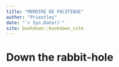 ```yaml
--- 
title: "MEMOIRE DE PACIFIQUE"
author: "Priestley"
date: "`r Sys.Date()`"
site: bookdown::bookdown_site
---
```


# Down the rabbit-hole

